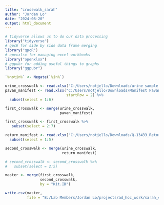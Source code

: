 ```yaml
---
title: "crosswalk_sarah"
author: "Jordan Lo"
date: "2024-08-20"
output: html_document
---
```


```r
# tidyverse allows us to do our data processing
library("tidyverse")
# qpcR for side by side data frame merging
library("qpcR")
# openxlsx for managing excel workbooks
library("openxlsx")
# ggpubr for adding useful things to graphs
library("ggpubr")

`%notin%` <- Negate(`%in%`)
```

```r
urine_crosswalk <- read.xlsx("C:/Users/notjello/Downloads/urine sample crosswalk.xlsx")
pavan_manifest <- read.xlsx("C:/Users/notjello/Downloads/Manifest Pavan KPMP Urine 7-16-2024.xlsx",
                            startRow = 2) %>%
  subset(select = 1:6)

first_crosswalk <- merge(urine_crosswalk,
                         pavan_manifest)

first_crosswalk <- first_crosswalk %>%
   subset(select = 2:7)

return_manifest <- read.xlsx("C:/Users/notjello/Downloads/Q-13433_Return_Sample_manifest.xlsx") %>%
  subset(select = 1:5)

second_crosswalk <- merge(urine_crosswalk,
                          return_manifest)

# second_crosswalk <- second_crosswalk %>%
#   subset(select = 2:5)

master <- merge(first_crosswalk,
                second_crosswalk,
                by = "Kit.ID")

write.csv(master,
          file = "B:/Lab Members/Jordan Lo/projects/ad_hoc_work/sarah_crosswalk.csv")
```

